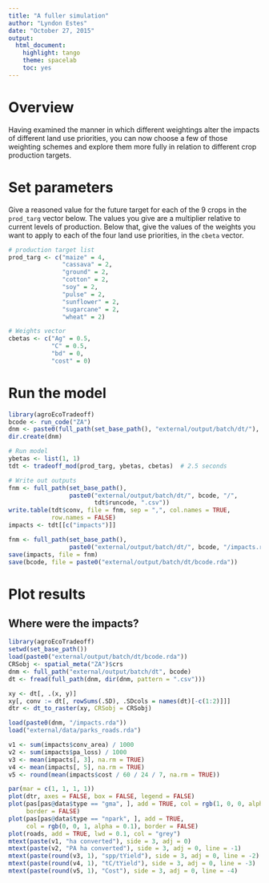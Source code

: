 ```yaml
---
title: "A fuller simulation"
author: "Lyndon Estes"
date: "October 27, 2015"
output: 
  html_document:
    highlight: tango
    theme: spacelab
    toc: yes 
---
```


# Overview

Having examined the manner in which different weightings alter the impacts of different land use priorities, you can now choose a few of those weighting schemes and explore them more fully in relation to different crop production targets.  

# Set parameters

Give a reasoned value for the future target for each of the 9 crops in the `prod_targ` vector below. The values you give are a multiplier relative to current levels of production. Below that, give the values of the weights you want to apply to each of the four land use priorities, in the `cbeta` vector. 
```r
# production target list
prod_targ <- c("maize" = 4, 
               "cassava" = 2, 
               "ground" = 2, 
               "cotton" = 2, 
               "soy" = 2, 
               "pulse" = 2, 
               "sunflower" = 2, 
               "sugarcane" = 2, 
               "wheat" = 2)

# Weights vector
cbetas <- c("Ag" = 0.5, 
            "C" = 0.5, 
            "bd" = 0, 
            "cost" = 0)

```

# Run the model
```r
library(agroEcoTradeoff)
bcode <- run_code("ZA")
dnm <- paste0(full_path(set_base_path(), "external/output/batch/dt/"), bcode)
dir.create(dnm)

# Run model
ybetas <- list(1, 1)
tdt <- tradeoff_mod(prod_targ, ybetas, cbetas)  # 2.5 seconds

# Write out outputs
fnm <- full_path(set_base_path(), 
                 paste0("external/output/batch/dt/", bcode, "/", 
                        tdt$runcode, ".csv"))
write.table(tdt$conv, file = fnm, sep = ",", col.names = TRUE, 
            row.names = FALSE)
impacts <- tdt[[c("impacts")]]

fnm <- full_path(set_base_path(), 
                 paste0("external/output/batch/dt/", bcode, "/impacts.rda"))
save(impacts, file = fnm)
save(bcode, file = paste0("external/output/batch/dt/bcode.rda"))
```

# Plot results

## Where were the impacts?
```r
library(agroEcoTradeoff)
setwd(set_base_path())
load(paste0("external/output/batch/dt/bcode.rda"))
CRSobj <- spatial_meta("ZA")$crs
dnm <- full_path("external/output/batch/dt", bcode)
dt <- fread(full_path(dnm, dir(dnm, pattern = ".csv")))

xy <- dt[, .(x, y)]
xy[, conv := dt[, rowSums(.SD), .SDcols = names(dt)[-c(1:2)]]]
dtr <- dt_to_raster(xy, CRSobj = CRSobj)

load(paste0(dnm, "/impacts.rda"))
load("external/data/parks_roads.rda")

v1 <- sum(impacts$conv_area) / 1000
v2 <- sum(impacts$pa_loss) / 1000
v3 <- mean(impacts[, 3], na.rm = TRUE)
v4 <- mean(impacts[, 5], na.rm = TRUE)
v5 <- round(mean(impacts$cost / 60 / 24 / 7, na.rm = TRUE))

par(mar = c(1, 1, 1, 1))
plot(dtr, axes = FALSE, box = FALSE, legend = FALSE)
plot(pas[pas@data$type == "gma", ], add = TRUE, col = rgb(1, 0, 0, alpha = 0.1),
     border = FALSE)
plot(pas[pas@data$type == "npark", ], add = TRUE, 
     col = rgb(0, 0, 1, alpha = 0.1), border = FALSE)
plot(roads, add = TRUE, lwd = 0.1, col = "grey")
mtext(paste(v1, "ha converted"), side = 3, adj = 0)
mtext(paste(v2, "PA ha converted"), side = 3, adj = 0, line = -1)
mtext(paste(round(v3, 1), "spp/tYield"), side = 3, adj = 0, line = -2)
mtext(paste(round(v4, 1), "tC/tYield"), side = 3, adj = 0, line = -3)
mtext(paste(round(v5, 1), "Cost"), side = 3, adj = 0, line = -4)

```



